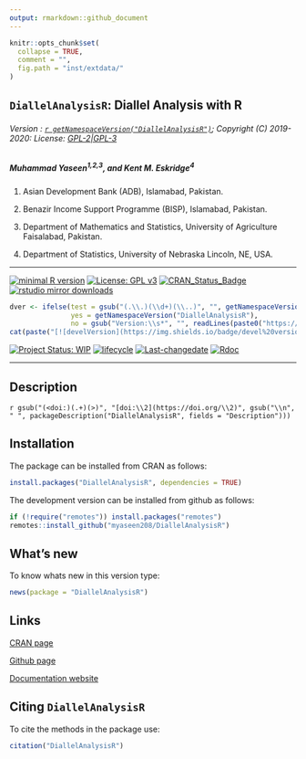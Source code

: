 ```yaml
---
output: rmarkdown::github_document
---
```


```r
knitr::opts_chunk$set(
  collapse = TRUE,
  comment = "",
  fig.path = "inst/extdata/"
)
```

## `DiallelAnalysisR`: Diallel Analysis with R


###### Version : [`r getNamespaceVersion("DiallelAnalysisR")`](https://myaseen208.com/DiallelAnalysisR/); Copyright (C) 2019-2020: License: [GPL-2|GPL-3](https://www.r-project.org/Licenses/)


##### *Muhammad Yaseen^1,2,3^, and Kent M. Eskridge^4^*

1. Asian Development Bank (ADB), Islamabad, Pakistan.

2. Benazir Income Support Programme (BISP), Islamabad, Pakistan.

3. Department of Mathematics and Statistics, University of Agriculture Faisalabad, Pakistan.

4. Department of Statistics, University of Nebraska Lincoln, NE, USA.

***

[![minimal R version](https://img.shields.io/badge/R>%3D-3.5.0-6666ff.svg)](https://cran.r-project.org/)
[![License: GPL v3](https://img.shields.io/badge/License-GPL%20v3-blue.svg)](https://www.gnu.org/licenses/gpl-3.0)
[![CRAN_Status_Badge](https://www.r-pkg.org/badges/version-last-release/DiallelAnalysisR)](https://cran.r-project.org/package=DiallelAnalysisR)
[![rstudio mirror downloads](https://cranlogs.r-pkg.org/badges/grand-total/DiallelAnalysisR?color=green)](https://CRAN.R-project.org/package=DiallelAnalysisR)
<!-- [![packageversion](https://img.shields.io/badge/Package%20version-0.2.3.3-orange.svg)](https://github.com/myaseen208/DiallelAnalysisR) -->

```r
dver <- ifelse(test = gsub("(.\\.)(\\d+)(\\..)", "", getNamespaceVersion("DiallelAnalysisR")) != "",
               yes = getNamespaceVersion("DiallelAnalysisR"),
               no = gsub("Version:\\s*", "", readLines(paste0("https://raw.githubusercontent.com/", "myaseen208/DiallelAnalysisR", "/master/DESCRIPTION"))[grep("Version:", readLines(paste0("https://raw.githubusercontent.com/", "myaseen208/DiallelAnalysisR", "/master/DESCRIPTION")))]))
cat(paste("[![develVersion](https://img.shields.io/badge/devel%20version-", dver, "-orange.svg)](https://github.com/myaseen208/DiallelAnalysisR)", sep = ""))
```

<!-- [![GitHub Download Count](https://github-basic-badges.herokuapp.com/downloads/myaseen208/DiallelAnalysisR/total.svg)] -->
[![Project Status: WIP](https://www.repostatus.org/badges/latest/inactive.svg)](https://www.repostatus.org/#inactive)
[![lifecycle](https://img.shields.io/badge/lifecycle-stable-brightgreen.svg)](https://lifecycle.r-lib.org/articles/stages.html#stable)
[![Last-changedate](https://img.shields.io/badge/last%20change-`r gsub('-', '--', Sys.Date())`-yellowgreen.svg)](https://github.com/myaseen208/DiallelAnalysisR)
[![Rdoc](https://www.rdocumentation.org/badges/version/DiallelAnalysisR)](https://www.rdocumentation.org/packages/DiallelAnalysisR)

***

## Description
`r gsub("(<doi:)(.+)(>)", "[doi:\\2](https://doi.org/\\2)", gsub("\\n", " ", packageDescription("DiallelAnalysisR", fields = "Description")))`

## Installation
The package can be installed from CRAN as follows:

```r
install.packages("DiallelAnalysisR", dependencies = TRUE)
```



The development version can be installed from github as follows:

```r
if (!require("remotes")) install.packages("remotes")
remotes::install_github("myaseen208/DiallelAnalysisR")
```



## What's new
To know whats new in this version type:

```r
news(package = "DiallelAnalysisR")
```

## Links

[CRAN page](https://cran.r-project.org/package=DiallelAnalysisR)

[Github page](https://github.com/myaseen208/DiallelAnalysisR)

[Documentation website](https://myaseen208.com/DiallelAnalysisR/)



## Citing `DiallelAnalysisR`
To cite the methods in the package use:


```r
citation("DiallelAnalysisR")
```
